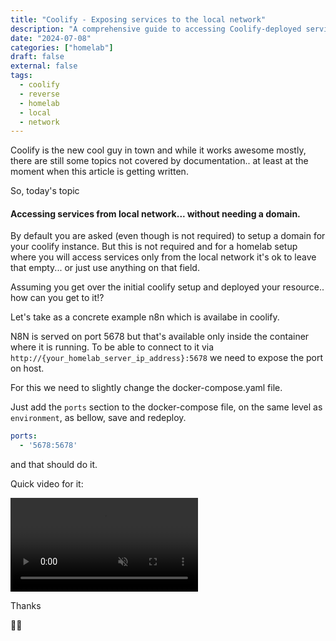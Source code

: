 ```yaml
---
title: "Coolify - Exposing services to the local network"
description: "A comprehensive guide to accessing Coolify-deployed services on your local network without a domain. Learn how to configure your homelab setup for internal access, understand the networking concepts involved, and implement secure service exposure using Coolify's built-in features and best practices."
date: "2024-07-08"
categories: ["homelab"]
draft: false
external: false
tags:
  - coolify
  - reverse
  - homelab
  - local
  - network
---
```


Coolify is the new cool guy in town and while it works awesome mostly, there are still some topics not covered by documentation.. at least at the moment when this article is getting written.

So, today's topic

#### Accessing services from local network... without needing a domain.

By default you are asked (even though is not required) to setup a domain for your coolify instance. But this is not required and for a homelab setup where you will access services only from the local network it's ok to leave that empty... or just use anything on that field.

Assuming you get over the initial coolify setup and deployed your resource.. how can you get to it!?

Let's take as a concrete example n8n which is availabe in coolify. 

N8N is served on port 5678 but that's available only inside the container where it is running. To be able to connect to it via `http://{your_homelab_server_ip_address}:5678` we need to expose the port on host.

For this we need to slightly change the docker-compose.yaml file.

Just add the `ports` section to the docker-compose file, on the same level as `environment`, as bellow, save and redeploy. 

```yaml
ports:
  - '5678:5678'
```

and that should do it.

Quick video for it:


<video controls class="w-full" autoplay muted>
  <source src="/videos/12-coolify-export-port.mp4" type="video/mp4"/>
  Your browser does not support the video tag.
</video>

Thanks

🙏🏻
